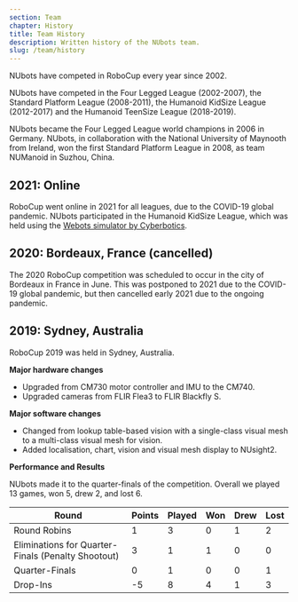 ```yaml
---
section: Team
chapter: History
title: Team History
description: Written history of the NUbots team.
slug: /team/history
---
```


NUbots have competed in RoboCup every year since 2002.

NUbots have competed in the Four Legged League (2002-2007), the Standard Platform League (2008-2011), the Humanoid KidSize League (2012-2017) and the Humanoid TeenSize League (2018-2019).

NUbots became the Four Legged League world champions in 2006 in Germany. NUbots, in collaboration with the National University of Maynooth from Ireland, won the first Standard Platform League in 2008, as team NUManoid in Suzhou, China.

## 2021: Online

RoboCup went online in 2021 for all leagues, due to the COVID-19 global pandemic. NUbots participated in the Humanoid KidSize League, which was held using the [Webots simulator by Cyberbotics](https://cyberbotics.com/).

## 2020: Bordeaux, France (cancelled)

The 2020 RoboCup competition was scheduled to occur in the city of Bordeaux in France in June. This was postponed to 2021 due to the COVID-19 global pandemic, but then cancelled early 2021 due to the ongoing pandemic.

## 2019: Sydney, Australia

RoboCup 2019 was held in Sydney, Australia.

**Major hardware changes**

- Upgraded from CM730 motor controller and IMU to the CM740.
- Upgraded cameras from FLIR Flea3 to FLIR Blackfly S.

**Major software changes**

- Changed from lookup table-based vision with a single-class visual mesh to a multi-class visual mesh for vision.
- Added localisation, chart, vision and visual mesh display to NUsight2.

**Performance and Results**

NUbots made it to the quarter-finals of the competition. Overall we played 13 games, won 5, drew 2, and lost 6.

| Round                                              | Points | Played | Won | Drew | Lost |
| -------------------------------------------------- | ------ | ------ | --- | ---- | ---- |
| Round Robins                                       | 1      | 3      | 0   | 1    | 2    |
| Eliminations for Quarter-Finals (Penalty Shootout) | 3      | 1      | 1   | 0    | 0    |
| Quarter-Finals                                     | 0      | 1      | 0   | 0    | 1    |
| Drop-Ins                                           | -5     | 8      | 4   | 1    | 3    |
